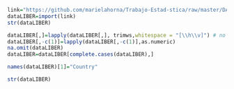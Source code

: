 ```r
link="https://github.com/marielahorna/Trabajo-Estad-stica/raw/master/DATA%20LIBERTADES%20XD.xlsx"
dataLIBER=import(link)
str(dataLIBER)
```
```r
dataLIBER[,]=lapply(dataLIBER[,], trimws,whitespace = "[\\h\\v]") # no blanks
dataLIBER[,-c(1)]=lapply(dataLIBER[,-c(1)],as.numeric)
na.omit(dataLIBER)
dataLIBER=dataLIBER[complete.cases(dataLIBER),]
```
```r
names(dataLIBER)[1]="Country"
```

```r
str(dataLIBER)
```

